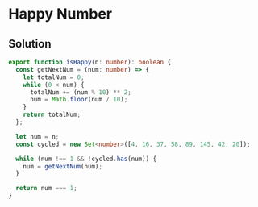 # Happy Number

## Solution

```typescript filename="solution.ts" copy 
export function isHappy(n: number): boolean {
  const getNextNum = (num: number) => {
    let totalNum = 0;
    while (0 < num) {
      totalNum += (num % 10) ** 2;
      num = Math.floor(num / 10);
    }
    return totalNum;
  };

  let num = n;
  const cycled = new Set<number>([4, 16, 37, 58, 89, 145, 42, 20]);

  while (num !== 1 && !cycled.has(num)) {
    num = getNextNum(num);
  }

  return num === 1;
}
```